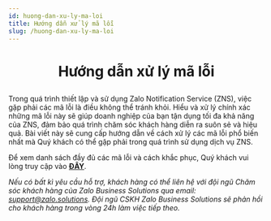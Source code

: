 ```yaml
---
id: huong-dan-xu-ly-ma-loi
title: Hướng dẫn xử lý mã lỗi
slug: /huong-dan-xu-ly-ma-loi
---
```


# <p align="center">Hướng dẫn xử lý mã lỗi</p>

Trong quá trình thiết lập và sử dụng Zalo Notification Service (ZNS), việc gặp phải các mã lỗi là điều không thể tránh khỏi. Hiểu và xử lý chính xác những mã lỗi này sẽ giúp doanh nghiệp của bạn tận dụng tối đa khả năng của ZNS, đảm bảo quá trình chăm sóc khách hàng diễn ra suôn sẻ và hiệu quả. Bài viết này sẽ cung cấp hướng dẫn về cách xử lý các mã lỗi phổ biến nhất mà Quý khách có thể gặp phải trong quá trình sử dụng dịch vụ ZNS.

Để xem danh sách đầy đủ các mã lỗi và cách khắc phục, Quý khách vui lòng truy cập vào [**ĐÂY**](https://developers.zalo.me/docs/zalo-notification-service/phu-luc/bang-ma-loi).

*Nếu có bất kì yêu cầu hỗ trợ, khách hàng có thể liên hệ với đội ngũ Chăm sóc khách hàng của Zalo Business Solutions qua email: support@zalo.solutions. Đội ngũ CSKH Zalo Business Solutions sẽ phản hồi cho khách hàng trong vòng 24h làm việc tiếp theo.*
